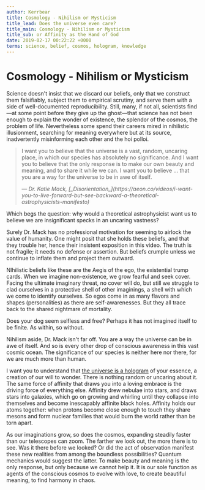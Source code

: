 ```yaml
---
author: Kerrbear
title: Cosmology - Nihilism or Mysticism
title_lead: Does the universe even care?
title_main: Cosmology - Nihilism or Mysticism
title_sub: or Affinity as the Hand of God
date: 2019-02-17 00:22:22 +0000
terms: science, belief, cosmos, hologram, knowledge
---
```


# Cosmology - Nihilism or Mysticism

Science doesn't insist that we discard our beliefs, only that we construct them falsifiably, subject them to empirical scrutiny, and serve them with a side of well-documented reproducibility. Still, many, if not all, scientists find—at some point before they give up the ghost—that science has not been enough to explain the wonder of existence, the splendor of the cosmos, the problem of life.<!--more--> Nevertheless some spend their careers mired in nihilistic illusionment, searching for meaning everywhere but at its source, inadvertently misinforming each other and the hoi polloi.

> I want you to believe that the universe is a vast, random, uncaring place, in which our species has absolutely no significance. And I want you to believe that the only response is to make our own beauty and meaning, and to share it while we can. I want you to believe … that you are a way for the universe to be in awe of itself.
>
> <cite>
> 	— Dr. Katie Mack,
> 	[_Disorientation_](https://aeon.co/videos/i-want-you-to-live-forward-but-see-backward-a-theoretical-astrophysicists-manifesto)
> </cite>

Which begs the question: why would a theoretical astrophysicist want us to believe we are insignificant specks in an uncaring vastness?

Surely Dr. Mack has no professional motivation for seeming to airlock the value of humanity. One might posit that she holds these beliefs, and that they trouble her, hence their insistent exposition in this video. The truth is not fragile; it needs no defense or assertion. But beliefs crumple unless we continue to inflate them and project them outward.

NIhilistic beliefs like these are the Aegis of the ego, the existential trump cards. When we imagine non-existence, we grow fearful and seek cover. Facing the ultimate imaginary threat, no cover will do, but still we struggle to clad ourselves in a protective shell of other imaginings, a shell with which we come to identify ourselves. So egos come in as many flavors and shapes (personalities) as there are self-awarenesses. But they all trace back to the shared nightmare of mortality.

Does your dog seem selfless and free? Perhaps it has not imagined itself to be finite. As within, so without.

Nihilism aside, Dr. Mack isn't far off. You are a way the universe can be in awe of itself. And so is every other drop of conscious awareness in this vast cosmic ocean. The significance of our species is neither here nor there, for we are much more than human.

I want you to understand that [the universe is a hologram](https://www.wikiwand.com/en/Holographic_principle) of your essence, a creation of our will to wonder. There is nothing random or uncaring about it. The same force of affinity that draws you into a loving embrace is the driving force of everything else. Affinity drew nebulae into stars, and draws stars into galaxies, which go on growing and whirling until they collapse into themselves and become inescapably affinite black holes. Affinity holds our atoms together: when protons become close enough to touch they share mesons and form nuclear families that would burn the world rather than be torn apart.

As our imaginations grow, so does the cosmos, expanding steadily faster than our telescopes can zoom. The farther we look out, the more there is to see. Was it there before we looked? Or did the act of observation manifest these new realities from among the boundless possibilities? Quantum mechanics would suggest the latter. To make beauty and meaning is the only response, but only because we cannot help it. It is our sole function as agents of the conscious cosmos to evolve with love, to create beautiful meaning, to find harmony in chaos.
